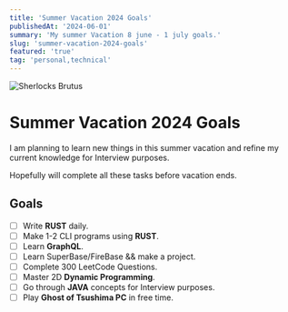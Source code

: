 ```yaml
---
title: 'Summer Vacation 2024 Goals'
publishedAt: '2024-06-01'
summary: 'My summer Vacation 8 june - 1 july goals.'
slug: 'summer-vacation-2024-goals'
featured: 'true'
tag: 'personal,technical'
---
```


<img src="/assets/personal/summer-vacation-2024-goal/asset0.png" alt="Sherlocks Brutus"/>

# Summer Vacation 2024 Goals

I am planning to learn new things in this summer vacation and refine my current knowledge for Interview purposes.

Hopefully will complete all these tasks before vacation ends.

## Goals

- [ ] Write **RUST** daily.
- [ ] Make 1-2 CLI programs using **RUST**.
- [ ] Learn **GraphQL**.
- [ ] Learn SuperBase/FireBase && make a project.
- [ ] Complete 300 LeetCode Questions.
- [ ] Master 2D **Dynamic Programming**.
- [ ] Go through **JAVA** concepts for Interview purposes.
- [ ] Play **Ghost of Tsushima PC** in free time.
